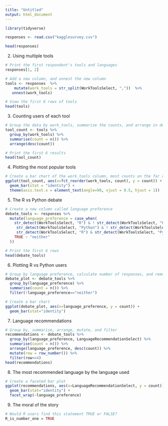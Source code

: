 ```yaml
---
title: "Untitled"
output: html_document
---
```


```r
library(tidyverse)
```


```r
responses <- read.csv("kagglesurvey.csv")
```

```r
head(responses)
```


2. Using multiple tools
```r
# Print the first respondent's tools and languages
responses[1, 2]

# Add a new column, and unnest the new column
tools <- responses  %>% 
    mutate(work_tools = str_split(WorkToolsSelect, ","))  %>% 
   unnest(work_tools)

# View the first 6 rows of tools
head(tools)
```

3. Counting users of each tool
```r
# Group the data by work_tools, summarise the counts, and arrange in descending order
tool_count <- tools %>%
  group_by(work_tools) %>%
  summarise(count = n()) %>%
  arrange(desc(count))

# Print the first 6 results
head(tool_count)
```

4. Plotting the most popular tools
```r
# Create a bar chart of the work_tools column, most counts on the far right
ggplot(tool_count, aes(x=fct_reorder(work_tools, count), y = count)) +
  geom_bar(stat = "identity") +
  theme(axis.text.x = element_text(angle=90, vjust = 0.5, hjust = 1))
```

5. The R vs Python debate
```r
# Create a new column called language preference
debate_tools <- responses %>%
  mutate(language_preference = case_when(
    str_detect(WorkToolsSelect, "R") & ! str_detect(WorkToolsSelect, "Python") ~ "R",
     str_detect(WorkToolsSelect, "Python") & ! str_detect(WorkToolsSelect, "R") ~ "Python",
     str_detect(WorkToolsSelect, "R") & str_detect(WorkToolsSelect, "Python") ~ "both",
    TRUE ~ "neither"
  ))

# Print the first 6 rows
head(debate_tools)
```

6. Plotting R vs Python users
```r
# Group by language preference, calculate number of responses, and remove "neither"
debate_plot <- debate_tools %>%
  group_by(language_preference) %>%
  summarise(count = n()) %>%
  filter(!language_preference=="neither")

# Create a bar chart
ggplot(debate_plot, aes(x=language_preference, y = count)) +
  geom_bar(stat="identity")
```

7. Language recommendations
```r
# Group by, summarise, arrange, mutate, and filter
recommendations <- debate_tools %>%
  group_by(language_preference, LanguageRecommendationSelect) %>%
  summarise(count = n()) %>%
  arrange(language_preference, desc(count)) %>%
  mutate(row = row_number()) %>%
  filter(row<=4)
head(recommendations)
```

8. The most recommended language by the language used
```r
# Create a faceted bar plot
ggplot(recommendations, aes(x=LanguageRecommendationSelect, y = count)) +
  geom_bar(stat="identity") +
  facet_wrap(~language_preference)
```

9. The moral of the story
```r
# Would R users find this statement TRUE or FALSE?
R_is_number_one = TRUE
```

